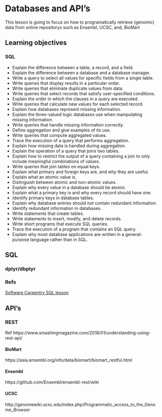 # Databases and API's

This lesson is going to focus on how to programatically retrieve (genomic) data from online repositorys such as Ensembl, UCSC, and, BioMart

## Learning objectives

### SQL

- Explain the difference between a table, a record, and a field.
- Explain the difference between a database and a database manager.
- Write a query to select all values for specific fields from a single table.
- Write queries that display results in a particular order.
- Write queries that eliminate duplicate values from data.
- Write queries that select records that satisfy user-specified conditions.
- Explain the order in which the clauses in a query are executed.
- Write queries that calculate new values for each selected record.
- Explain how databases represent missing information.
- Explain the three-valued logic databases use when manipulating missing information.
- Write queries that handle missing information correctly.
- Define aggregation and give examples of its use.
- Write queries that compute aggregated values.
- Trace the execution of a query that performs aggregation.
- Explain how missing data is handled during aggregation.
- Explain the operation of a query that joins two tables.
- Explain how to restrict the output of a query containing a join to only include meaningful combinations of values.
- Write queries that join tables on equal keys.
- Explain what primary and foreign keys are, and why they are useful.
- Explain what an atomic value is.
- Distinguish between atomic and non-atomic values.
- Explain why every value in a database should be atomic.
- Explain what a primary key is and why every record should have one.
- Identify primary keys in database tables.
- Explain why database entries should not contain redundant information.
- Identify redundant information in databases.
- Write statements that create tables.
- Write statements to insert, modify, and delete records.
- Write short programs that execute SQL queries.
- Trace the execution of a program that contains an SQL query.
- Explain why most database applications are written in a general-purpose language rather than in SQL.


## SQL


### dplyr/dbplyr



### Refs

[Software Carpentry SQL lesson](https://swcarpentry.github.io/sql-novice-survey/)

## API's

### REST

Ref https://www.smashingmagazine.com/2018/01/understanding-using-rest-api/

#### BioMart

https://asia.ensembl.org/info/data/biomart/biomart_restful.html

#### Ensembl

https://github.com/Ensembl/ensembl-rest/wiki

#### UCSC

http://genomewiki.ucsc.edu/index.php/Programmatic_access_to_the_Genome_Browser
